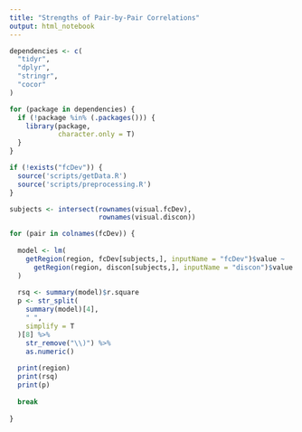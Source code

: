 ```yaml
---
title: "Strengths of Pair-by-Pair Correlations"
output: html_notebook
---
```



```r

dependencies <- c(
  "tidyr",
  "dplyr",
  "stringr",
  "cocor"
)

for (package in dependencies) {
  if (!package %in% (.packages())) {
    library(package,
            character.only = T)
  }
}

if (!exists("fcDev")) {
  source('scripts/getData.R')
  source('scripts/preprocessing.R')
}

subjects <- intersect(rownames(visual.fcDev),
                      rownames(visual.discon))

```

```r

for (pair in colnames(fcDev)) {
  
  model <- lm(
    getRegion(region, fcDev[subjects,], inputName = "fcDev")$value ~
      getRegion(region, discon[subjects,], inputName = "discon")$value
  )
  
  rsq <- summary(model)$r.square
  p <- str_split(
    summary(model)[4],
    " ",
    simplify = T
  )[8] %>%
    str_remove("\\)") %>%
    as.numeric()
  
  print(region)
  print(rsq)
  print(p)
  
  break
  
}

```

